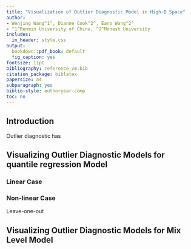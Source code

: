 ```yaml
---
title: "Visualization of Outlier Diagnostic Model in High-D Space"
author:
- Wenjing Wang^1^, Dianne Cook^2^, Earo Wang^2^
- ^1^Renmin University of China, ^2^Monash University
includes:
  in_header: style.css
output:
  bookdown::pdf_book: default
  fig_caption: yes
fontsize: 11pt
bibliography: reference_vm.bib
citation_package: biblatex
papersize: a4
subparagraph: yes
biblio-style: authoryear-comp
toc: no
---
```


## Introduction

Outlier diagnostic has 

## Visualizing Outlier Diagnostic Models for quantile regression Model

### Linear Case

### Non-linear Case

Leave-one-out


## Visualizing Outlier Diagnostic Models for Mix Level Model

